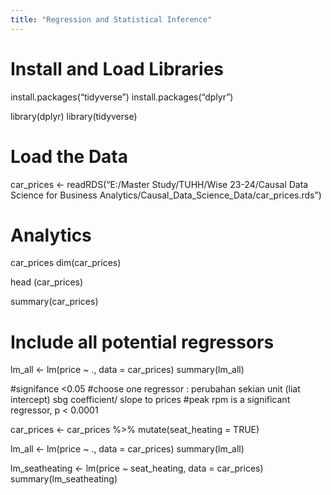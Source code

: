 ```yaml
---
title: "Regression and Statistical Inference"
---
```

# Install and Load Libraries
install.packages("tidyverse")
install.packages("dplyr")

library(dplyr)
library(tidyverse)

# Load the Data
car_prices <- readRDS("E:/Master Study/TUHH/Wise 23-24/Causal Data Science for Business Analytics/Causal_Data_Science_Data/car_prices.rds")

# Analytics
car_prices
dim(car_prices)

head (car_prices)

summary(car_prices)

# Include all potential regressors
lm_all <- lm(price ~ ., data = car_prices)
summary(lm_all)

#signifance <0.05
#choose one regressor : perubahan sekian unit (liat intercept) sbg coefficient/ slope to prices
#peak rpm is a significant regressor, p < 0.0001


car_prices <- car_prices %>%
  mutate(seat_heating = TRUE)

lm_all <- lm(price ~ ., data = car_prices)
summary(lm_all)


lm_seatheating <- lm(price ~ seat_heating, data = car_prices)
summary(lm_seatheating)
